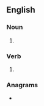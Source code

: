 ==English==

===Noun===
{{head|en|noun plural form}}
# {{plural of|hock|lang=en}}

===Verb===
{{head|en|verb form}}

# {{en-third-person singular of|hock}}

===Anagrams===
* {{anagrams|en|Shock|shock}}